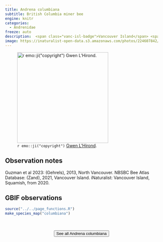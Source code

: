 ```yaml
---
title: Andrena columbiana
subtitle: British Columbia miner bee
engine: knitr
categories:
  - Andrenidae
freeze: auto
description:  <span class="vanc-isl-badge">Vancouver Island</span> <span class="lower-mainland-badge">Lower Mainland</span> <span class="coast-badge">Coast</span>
image: https://inaturalist-open-data.s3.amazonaws.com/photos/224607842/large.jpeg
---
```

![`r emo::ji("copyright")` [Gwen L'Hirond](Elle ).](https://inaturalist-open-data.s3.amazonaws.com/photos/224607842/large.jpeg){height=300}

## Observation notes  
Guzman et al 2023: (Gehrels), 2013, <span class="hl-place-name">North <span class="hl-place-name">Vancouver</span></span>. NBSBC Bee Atlas Database: (Zand), 2021, <span class="hl-place-name"><span class="hl-place-name"><span class="hl-place-name">Vancouver</span> Is</span>land</span>.  iNaturalist: <span class="hl-place-name"><span class="hl-place-name"><span class="hl-place-name">Vancouver</span> Is</span>land</span>, <span class="hl-place-name">Squamish</span>, from 2020.

## GBIF observations  


```r
source("../../page_functions.R")
make_species_map("columbiana")
```
<br><br>
<center>


<a href="https://inaturalist.ca/observations?place_id=any&quality_grade=research&subview=map&taxon_id=459005"><button type="button" class="btn btn-secondary">See all Andrena columbiana <i class="fa-solid fa-arrow-up-right-from-square"></i> </button></a>
</center>
